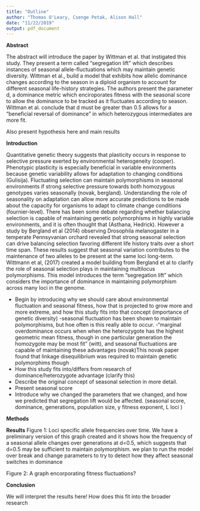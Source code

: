 ```yaml
---
title: "Outline"
author: "Thomas O'Leary, Csenge Petak, Alison Hall"
date: "11/22/2019"
output: pdf_document
---
```

**Abstract** 

The abstract will introduce the paper by Wittman et al. that instigated this 
study. They present a term called "segregation lift" which describes 
instances of seasonal allele-fluctuations which may maintain genetic diversity. 
Wittman et al., build a model that exhibits how allelic dominance changes according to the season in a diploid organism to account for different seasonal life-history strategies. The authors present the parameter d, a dominance metric which enciroporates fitness with the seasonal score to allow the dominance to be tracked as it fluctuates according to season. Wittman et al. conclude that d must be greater than 0.5 allows for a "beneficial reversal of dominance" in which heterozygous intermediates are more fit. 

Also present hypothesis here and main results



**Introduction**

Quantitative genetic theory suggests that plasticity occurs in response to selective pressure exerted by environmental heterogeneity (cooper).  Phenotypic plasticity is especially beneficial in variable environments because genetic variability allows for adaptation to changing conditions (Gulisija). Fluctuating selection can maintain polymorphisms in seasonal environments if strong selective pressure towards both homozygous genotypes varies seasonally (novak, bergland). Understanding the role of seasonality on adaptation can allow more accurate predictions to be made about the capacity for organisms to adapt to climate change conditions (fournier-level). 
  There has been some debate regarding whether balancing selection is capable of maintaining genetic polymorphisms in highly variable environments, and it is often thought that  (Asthana, Hedrick). However a study by Bergland et al (2014) observing Drosophila melanogaster in a temperate Pennsyvanian orchard revealed that strong seasonal selection can drive balancing selection favoring different life history traits over a short time span. These results suggest that seasonal variation contributes to the maintenance of two alleles to be present at the same loci long-term.  
  Wittmann et al, (2017) created a model building from Bergland et al to clarify the role of seasonal selection plays in maintaining multilocus polymorphisms. This model introduces the term “segregation lift” which considers the importance of dominance in maintaining polymorphism across many loci in the genome.



- Begin by introducing why we should care about environmental fluctuation and seasonal fitness, how that is projected to grow more and more extreme, and how this study fits into that concept (importance of genetic diversity)
  -seasonal fluctuation has been shown to maintain polymorphisms, but hoe often is this really able to occur. 
  -"marginal overdominance occurs when when the heterozygote has the highest geometric mean fitness, though in one particular generation the homozygote may be most fit" (witt), and seasonal fluctuations are capable of maintaining these advantages (novak)This novak paper found that linkage disequilibrium was required to maintain genetic polymorphims though
- How this study fits into/differs from research of dominance/heterozygote advantage (clarify this)
- Describe the original concept of seasonal selection in more detail. 
- Present seasonal score  
- Introduce why we changed the parameters that we changed, and how we predicted that segregation lift would be affected. (seasonal score, dominance, generations, population size, y fitness exponent, L loci )

**Methods** 


**Results**
Figure 1: Loci specific allele frequencies over time. 
  We have a preliminary version of this graph created and it shows how the frequency of a seasonal allele changes over generations at d=0.5, which suggests that d=0.5 may be sufficient to maintain polymorphism. 
  we plan to run the model over break and change parameters to try to detect how they affect seasonal switches in dominance 

  
Figure 2: A graph encorporating fitness fluctuations?
  

**Conclusion**

We will interpret the results here!
How does this fit into the broader research

